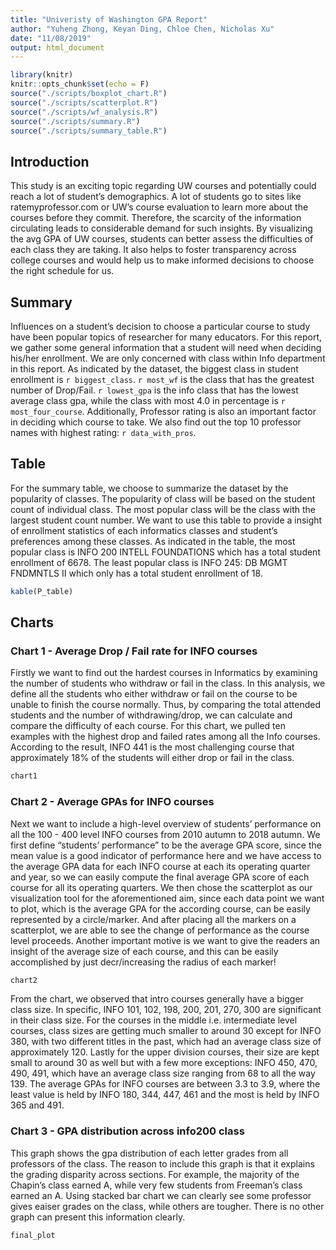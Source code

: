 ```yaml
---
title: "Univeristy of Washington GPA Report"
author: "Yuheng Zhong, Keyan Ding, Chloe Chen, Nicholas Xu"
date: "11/08/2019"
output: html_document
---
```


```r
library(knitr)
knitr::opts_chunk$set(echo = F)
source("./scripts/boxplot_chart.R")
source("./scripts/scatterplot.R")
source("./scripts/wf_analysis.R")
source("./scripts/summary.R")
source("./scripts/summary_table.R")
```
## Introduction

This study is an exciting topic regarding UW courses and potentially could reach a lot of student’s demographics. A lot of students go to sites like ratemyprofessor.com or UW’s course evaluation to learn more about the courses before they commit. Therefore, the scarcity of the information circulating leads to considerable demand for such insights. By visualizing the avg GPA of UW courses, students can better assess the difficulties of each class they are taking. It also helps to foster transparency across college courses and would help us to make informed decisions to choose the right schedule for us.

## Summary
Influences on a student’s decision to choose a particular course to study have been popular topics of researcher for many educators. For this report, we gather some general information that a student will need when deciding his/her enrollment. We are only concerned with class within Info department in this report. As indicated by the dataset, the biggest class in student enrollment is `r biggest_class`. `r most_wf` is the class that has the greatest number of Drop/Fail. `r lowest_gpa` is the info class that has the lowest average class gpa, while the class with most 4.0 in percentage is `r most_four_course`. Additionally, Professor rating is also an important factor in deciding which course to take. We also find out the top 10 professor names with highest rating: `r data_with_pros`.

## Table
For the summary table, we choose to summarize the dataset by the popularity of classes. The popularity of class will be based on the student count of individual class. The most popular class will be the class with the largest student count number. We want to use this table to provide a insight of enrollment statistics of each informatics classes and student's preferences among these classes. As indicated in the table, the most popular class is INFO 200 INTELL FOUNDATIONS which has a total student enrollment of 6678. The least popular class is INFO 245: DB MGMT FNDMNTLS II which only has a total student enrollment of 18. 
```r
kable(P_table)
```

## Charts

### Chart 1 - Average Drop / Fail rate for INFO courses
Firstly we want to find out the hardest courses in Informatics by examining the number of students who withdraw or fail in the class. In this analysis, we define all the students who either withdraw or fail on the course to be unable to finish the course normally. Thus, by comparing the total attended students and the number of withdrawing/drop, we can calculate and compare the difficulty of each course.
For this chart, we pulled ten examples with the highest drop and failed rates among all the Info courses. According to the result, INFO 441 is the most challenging course that approximately 18% of the students will either drop or fail in the class. 
```r
chart1
```

### Chart 2 - Average GPAs for INFO courses
Next we want to include a high-level overview of students' performance on all the 100 - 400 level INFO courses from 2010 autumn to 2018 autumn. We first define "students' performance" to be the average GPA score, since the mean value is a good indicator of performance here and we have access to the average GPA data for each INFO course at each its operating quarter and year, so we can easily compute the final average GPA score of each course for all its operating quarters. We then chose the scatterplot as our visualization tool for the aforementioned aim, since each data point we want to plot, which is the average GPA for the according course, can be easily represented by a circle/marker. And after placing all the markers on a scatterplot, we are able to see the change of performance as the course level proceeds. Another important motive is we want to give the readers an insight of the average size of each course, and this can be easily accomplished by just decr/increasing the radius of each marker!

```r
chart2
```

From the chart, we observed that intro courses generally have a bigger class size. In specific, INFO 101, 102, 198, 200, 201, 270, 300 are significant in their class size. For the courses in the middle i.e. intermediate level courses, class sizes are getting much smaller to around 30 except for INFO 380, with two different titles in the past, which had an average class size of approximately 120. Lastly for the upper division courses, their size are kept small to around 30 as well but with a few more exceptions: INFO 450, 470, 490, 491, which have an average class size ranging from 68 to all the way 139. The average GPAs for INFO courses are between 3.3 to 3.9, where the least value is held by INFO 180, 344, 447, 461 and the most is held by INFO 365 and 491.

### Chart 3 - GPA distribution across info200 class
This graph shows the gpa distribution of each letter grades from all professors of the class. The reason
to include this graph is that it explains the grading disparity across sections. For example,
the majority of the Chapin's class earned A, while very few students from Freeman's class earned an A.
Using stacked bar chart we can clearly see some professor gives eaiser grades on the class, 
while others are tougher. There is no other graph can present this information clearly.

```r
final_plot
```

